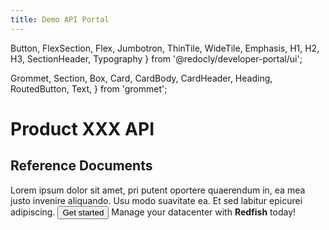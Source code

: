 ```yaml
---
title: Demo API Portal
---
```



  Button,
  FlexSection,
  Flex,
  Jumbotron,
  ThinTile,
  WideTile,
  Emphasis,
  H1,
  H2,
  H3,
  SectionHeader,
  Typography
} from '@redocly/developer-portal/ui';

  Grommet,
  Section,
  Box,
  Card,
  CardBody,
  CardHeader,
  Heading,
  RoutedButton,
  Text,
} from 'grommet';





<NavBar location={props.location} standalone={false} title="TEST" />
<Jumbotron bgImage={hpeElement} textColor="white">
  <Flex width="25%" ml={150} flexDirection="column" alignContent="center" alignItems="flex-start">
    <H1 mb="0">Product XXX API </H1>
    <H2 mb="0">Reference Documents</H2>
    <Typography textColor="white">
        Lorem ipsum dolor sit amet, pri putent oportere quaerendum in, ea mea justo invenire
        aliquando. Usu modo suavitate ea. Et sed labitur epicurei adipiscing. 
    </Typography>
      <Button small primary parent to="developer-portal/index.md">
      Get started
      </Button>
  </Flex>
</Jumbotron>
<Grommet theme={hpe}>
  <Box align='center' pad='medium'>
    <Heading
      textAlign='center'
      style={{ fontWeight: '400' }}
      level='2'
      margin={{ vertical: 'large' }}
    >
      Manage your datacenter with <strong>Redfish</strong> today!
    </Heading>
    <Box
      style={{ maxWidth: 1800 }}
      margin={{ vertical: 'large' }}
      direction='row'
      wrap={true}
      justify='center'
    >
      <LandingCard
        margin='medium'
        path='docs/greenlake/services/private-cloud/public/'
        icon={icon1}
        titleText='Private Cloud'
        bodyText='Build a flexible, secure private cloud with point-and-click provisioning to stand up VMs in minutes.'
      />
      <LandingCard
        margin='medium'
        path='docs/greenlake/services/iam/public/'
        icon={icon3}
        titleText='IAM'
        bodyText='Identity and Access Management is all about users, user groups, API clients, roles, spaces, and the assignments among them.'
      />
    </Box>
  </Box>
</Grommet>


